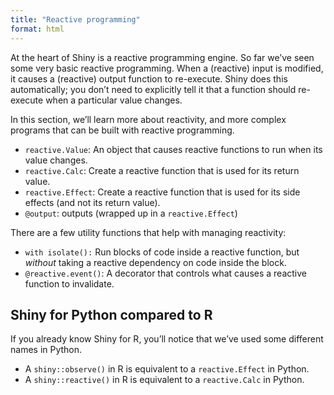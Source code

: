 ```yaml
---
title: "Reactive programming"
format: html
---
```


At the heart of Shiny is a reactive programming engine. So far we've seen some very basic reactive programming. When a (reactive) input is modified, it causes a (reactive) output function to re-execute. Shiny does this automatically; you don't need to explicitly tell it that a function should re-execute when a particular value changes.

In this section, we'll learn more about reactivity, and more complex programs that can be built with reactive programming.

* `reactive.Value`: An object that causes reactive functions to run when its value changes.
* `reactive.Calc`: Create a reactive function that is used for its return value.
* `reactive.Effect`: Create a reactive function that is used for its side effects (and not its return value).
* `@output`: outputs (wrapped up in a `reactive.Effect`)

There are a few utility functions that help with managing reactivity:

* `with isolate():` Run blocks of code inside a reactive function, but _without_ taking a reactive dependency on code inside the block.
* `@reactive.event()`: A decorator that controls what causes a reactive function to invalidate.


:::{.callout-tip}
## Shiny for Python compared to R

If you already know Shiny for R, you'll notice that we've used some different names in Python.

* A `shiny::observe()` in R is equivalent to a `reactive.Effect` in Python.
* A `shiny::reactive()` in R is equivalent to a `reactive.Calc` in Python.

:::
